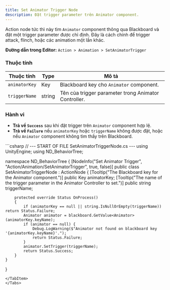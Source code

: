 ```yaml
---
title: Set Animator Trigger Node
description: Đặt trigger parameter trên Animator component.
---
```


Action node tức thì này tìm `Animator` component thông qua Blackboard và đặt một trigger parameter được chỉ định. Đây là cách chính để trigger attack, flinch, hoặc các animation một lần khác.

**Đường dẫn trong Editor:** `Action > Animation > SetAnimatorTrigger`

### Thuộc tính

| Thuộc tính      | Type   | Mô tả                                                          |
| -------------- | ------ | --------------------------------------------------------------- |
| `animatorKey`  | Key    | Blackboard key cho `Animator` component.                       |
| `triggerName`  | string | Tên của trigger parameter trong Animator Controller.            |

### Hành vi

-   **Trả về `Success`** sau khi đặt trigger trên `Animator` component hợp lệ.
-   **Trả về `Failure`** nếu `animatorKey` hoặc `triggerName` không được đặt, hoặc nếu `Animator` component không tìm thấy trên Blackboard.

<Tabs>
<TabItem label="C# Code">
```csharp
// --- START OF FILE SetAnimatorTriggerNode.cs ---
using UnityEngine;
using ND_BehaviorTree;

namespace ND_BehaviorTree
{
    [NodeInfo("Set Animator Trigger", "Action/Animation/SetAnimatorTrigger", true, false)]
    public class SetAnimatorTriggerNode : ActionNode
    {
        [Tooltip("The Blackboard key for the Animator component.")]
        public Key animatorKey;
        [Tooltip("The name of the trigger parameter in the Animator Controller to set.")]
        public string triggerName;

        protected override Status OnProcess()
        {
            if (animatorKey == null || string.IsNullOrEmpty(triggerName)) return Status.Failure;
            Animator animator = blackboard.GetValue<Animator>(animatorKey.keyName);
            if (animator == null) {
                Debug.LogWarning($"Animator not found on blackboard key '{animatorKey.keyName}'.");
                return Status.Failure;
            }
            animator.SetTrigger(triggerName);
            return Status.Success;
        }
    }
}
```
</TabItem>
</Tabs>